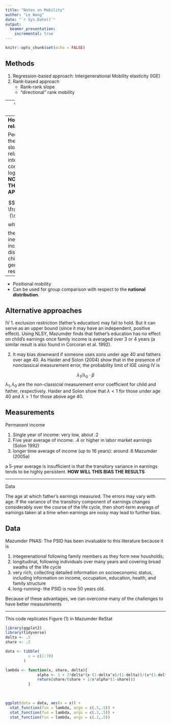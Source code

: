 ```yaml
---
title: "Notes on Mobility"
author: "Le Wang"
date: "`r Sys.Date()`"
output: 
  beamer_presentation:
    incremental: true
---
```


```r
knitr::opts_chunk$set(echo = FALSE)
```

## Methods

1. Regression-based approach: Intergenerational Mobility elasticity (IGE)
2. Rank-based approach
    + Rank-rank slope
    + "directional" rank mobility

---
**What do they measure?**

1. **IGE:** the concept of regression to mean
2. **rank-rank slope** the concept of positional mobility

---
**How are they related?**

People claim that the rank-rank slope is closely related to the intergenerational correlation (IGC) in log income. **I AM NOT SURE ABOUT THIS APPROXIMATION**

$$
IGE = IGC \cdot \frac{\sigma_{y_1}}{\sigma_{y_0}}
$$
where $\sigma_{y_1}, \sigma_{y_0}$ are the variance (or inequality) of the income distribution for the child and parental generations, respectively.



---

+ Positional mobility
+ Can be used for group comparison with respect to the **national distribution**. 

## Alternative approaches

IV
1. exclusion restriction (father's education) may fail to hold. But it can serve as an upper bound (since it may have an independent, positive effect). Using NLSY, Mazumder finds that father's education has no effect on child's earnings once family income is averaged over 3 or 4 years (a similar result is also found in Corcoran et al. 1992).

2. It may bias downward if someone uses sons under age 40 and fathers over age 40. As Haider and Solon (2004) show that in the presence of nonclassical measurement error, the probability limit of IGE using IV is 

$$
\lambda_1/\lambda_0 \cdot \beta
$$
$\lambda_1, \lambda_0$ are the non-classicial measurement error coefficient for child and father, respectively. Haider and Solon show that $\lambda <1$ for those under age 40 and $\lambda>1$ for those above age 40. 

## Measurements

Permanent income

1. Single year of income: very low, about .2
2. Five year average of income: .4 or higher in labor market earnings (Solon 1992)
3. longer time average of income (up to 16 years): around .6 Mazumder (2005a)

a 5-year average is insufficient is that the transitory variance in earnings tends to be highly persistent. **HOW WILL THIS BIAS THE RESULTS**

---

Data

The age at which father's earnings measured. The errors may vary with age. If the variance of the transitory component of earnings changes considerably over the course of the life cycle, then short-term averags of earnings taken at a time when earnings are noisy may lead to further bias. 

## Data

Mazumder PNAS: The PSID has been invaluable to this literature because it is 

1. integerenational following family members as they form new housholds;
2. longitudinal, following individuals over many years and covering broad swaths of the life cycle
3. very rich, collecting detailed information on socioeconomic status, including information on income, occupation, education, health, and family structure
4. long-running- the PSID is now 50 years old. 

Because of these advantages, we can overcome many of the challenges to have better measurements



---

This code replicates Figure (1) in Mazumder ReStat
```r
library(ggplot2)
library(tidyverse)
delta <- .5
share <- .5

data <- tibble(
          x = c(1:70)
        )

lambda <- function(x, share, delta){
              alpha <- 1 + 2*delta*(x-(1-delta^x)/(1-delta))/(x*(1-delta))
              return(share/(share + 1/x*alpha*(1-share)))
          } 
  
  

ggplot(data = data, aes(x = x)) +
  stat_function(fun = lambda, args = c(.5,.5)) +
  stat_function(fun = lambda, args = c(.3,.5)) + 
  stat_function(fun = lambda, args = c(.2,.5))


```




